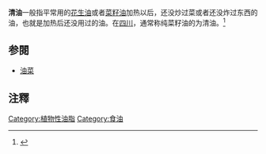 {{植物油}}

'''清油'''一般指平常用的[[花生油|花生油]]或者[[菜籽油|菜籽油]]加热以后，还没炒过菜或者还没炸过东西的油，也就是加热后还没用过的油。在[[四川省|四川]]，通常称纯菜籽油的为清油。<ref>{{Cite journal|title=响应曲面法优化油菜籽清油提取工艺[J]|author=李跃  石彦国  李春阳|url=|journal=中国粮油学报|issue=4|doi=|others=|year=2013|volume=|page=|pmid=}}</ref>

== 参閱 ==
* [[油菜|油菜]]

== 注釋 ==
{{Portal box|农业和农学|植物|饮食}}
{{reflist}}

{{Fats and oils}}

{{DEFAULTSORT:Q}}
[[Category:植物性油脂|Category:植物性油脂]]
[[Category:食油|Category:食油]]
{{有机化合物小作品}}